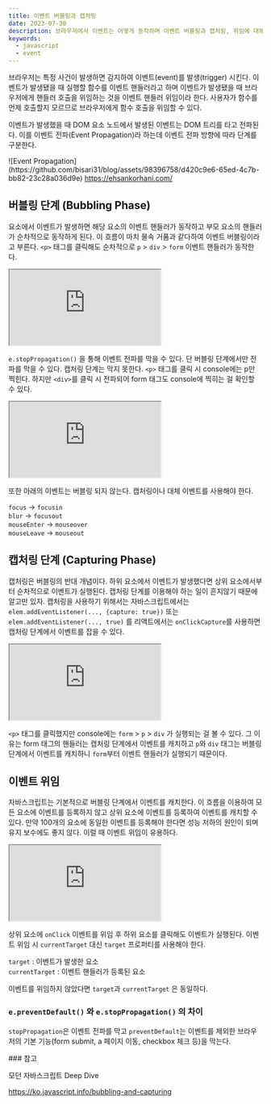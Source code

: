 ```yaml
---
title: 이벤트 버블링과 캡처링
date: 2023-07-30
description: 브라우저에서 이벤트는 어떻게 동작하며 이벤트 버블링과 캡처링, 위임에 대해 알아보자
keywords:
  - javascript
  - event
---
```


브라우저는 특정 사건이 발생하면 감지하여 이벤트(event)를 발생(trigger) 시킨다. 이벤트가 발생됐을 때 실행할 함수를 이벤트 핸들러라고 하며 이벤트가 발생됐을 때 브라우저에게 핸들러 호출을 위임하는 것을 이벤트 핸들러 위임이라 한다. 사용자가 함수를 언제 호출할지 모르므로 브라우저에게 함수 호출을 위임할 수 있다.

이벤트가 발생했을 때 DOM 요소 노드에서 발생된 이벤트는 DOM 트리를 타고 전파된다. 이를 이벤트 전파(Event Propagation)라 하는데 이벤트 전파 방향에 따라 단계를 구분한다.

<div className="post_img">
  ![Event
  Propagation](https://github.com/bisari31/blog/assets/98396758/d420c9e6-65ed-4c7b-bb82-23c28a036d9e)
  <a href="https://ehsankorhani.com/" target="_blank">
    https://ehsankorhani.com/
  </a>
</div>

## 버블링 단계 (Bubbling Phase)

요소에서 이벤트가 발생하면 해당 요소의 이벤트 핸들러가 동작하고 부모 요소의 핸들러가 순차적으로 동작하게 된다. 이 흐름이 마치 물속 거품과 같다하여 이벤트 버블링이라고 부른다. `<p>` 태그를 클릭해도 순차적으로 `p` > `div` > `form` 이벤트 핸들러가 동작한다.

<iframe
  src="https://codesandbox.io/embed/post-05-3-xjjl4v?autoresize=1&expanddevtools=1&fontsize=14&hidenavigation=1&theme=dark"
  style={{
    width: '100%',
    height: '400px',
    border: '0',
    borderRadius: '4px',
    overflow: 'hidden',
  }}
  title="post-05[3]"
  allow="accelerometer; ambient-light-sensor; camera; encrypted-media; geolocation; gyroscope; hid; microphone; midi; payment; usb; vr; xr-spatial-tracking"
  sandbox="allow-forms allow-modals allow-popups allow-presentation allow-same-origin allow-scripts"
></iframe>

`e.stopPropagation()` 을 통해 이벤트 전파를 막을 수 있다. 단 버블링 단계에서만 전파를 막을 수 있다. 캡처링 단계는 막지 못한다. `<p>` 태그를 클릭 시 console에는 p만 찍힌다. 하지만 `<div>`를 클릭 시 전파되어 form 태그도 console에 찍히는 걸 확인할 수 있다.

<iframe
  src="https://codesandbox.io/embed/post-05-2-lgv7y5?autoresize=1&expanddevtools=1&fontsize=14&hidenavigation=1&theme=dark"
  style={{
    width: '100%',
    height: '400px',
    border: '0',
    borderRadius: '4px',
    overflow: 'hidden',
  }}
  title="post-05[2]"
  allow="accelerometer; ambient-light-sensor; camera; encrypted-media; geolocation; gyroscope; hid; microphone; midi; payment; usb; vr; xr-spatial-tracking"
  sandbox="allow-forms allow-modals allow-popups allow-presentation allow-same-origin allow-scripts"
></iframe>

또한 아래의 이벤트는 버블링 되지 않는다. 캡처링이나 대체 이벤트를 사용해야 한다.

`focus` -> `focusin`<br/>
`blur` -> `focusout`<br/>
`mouseEnter` -> `mouseover`<br/>
`mouseLeave` -> `mouseout`<br/>

## 캡처링 단계 (Capturing Phase)

캡처링은 버블링의 반대 개념이다. 하위 요소에서 이벤트가 발생했다면 상위 요소에서부터 순차적으로 이벤트가 실행된다. 캡처링 단계를 이용해야 하는 일이 흔지않기 때문에 알고만 있자. 캡처링을 사용하기 위해서는 자바스크립트에서는 `elem.addEventListener(..., {capture: true})` 또는 `elem.addEventListener(..., true)` 를 리액트에서는 `onClickCapture`를 사용하면 캡처링 단계에서 이벤트를 잡을 수 있다.

<iframe
  src="https://codesandbox.io/embed/post-05-3-xcdc6v?autoresize=1&expanddevtools=1&fontsize=14&hidenavigation=1&theme=dark"
  style={{
    width: '100%',
    height: '400px',
    border: '0',
    borderRadius: '4px',
    overflow: 'hidden',
  }}
  title="post-05[3]"
  allow="accelerometer; ambient-light-sensor; camera; encrypted-media; geolocation; gyroscope; hid; microphone; midi; payment; usb; vr; xr-spatial-tracking"
  sandbox="allow-forms allow-modals allow-popups allow-presentation allow-same-origin allow-scripts"
></iframe>

`<p>` 태그를 클릭했지만 console에는 `form` > `p` > `div` 가 실행되는 걸 볼 수 있다. 그 이유는 form 태그의 핸들러는 캡처링 단계에서 이벤트를 캐치하고 `p`와 `div` 태그는 버블링 단계에서 이벤트를 캐치하니 `form`부터 이벤트 핸들러가 실행되기 때문이다.

## 이벤트 위임

자바스크립트는 기본적으로 버블링 단계에서 이벤트를 캐치한다. 이 흐름을 이용하여 모든 요소에 이벤트를 등록하지 않고 상위 요소에 이벤트를 등록하여 이벤트를 캐치할 수 있다.
만약 100개의 요소에 동일한 이벤트를 등록해야 한다면 성능 저하의 원인이 되며 유지 보수에도 좋지 않다. 이럴 때 이벤트 위임이 유용하다.

<iframe
  src="https://codesandbox.io/embed/angry-davinci-7r7zyd?autoresize=1&expanddevtools=1&fontsize=14&hidenavigation=1&theme=dark"
  style={{
    width: '100%',
    height: '400px',
    border: '0',
    borderRadius: '4px',
    overflow: 'hidden',
  }}
  title="angry-davinci-7r7zyd"
  allow="accelerometer; ambient-light-sensor; camera; encrypted-media; geolocation; gyroscope; hid; microphone; midi; payment; usb; vr; xr-spatial-tracking"
  sandbox="allow-forms allow-modals allow-popups allow-presentation allow-same-origin allow-scripts"
></iframe>

상위 요소에 `onClick` 이벤트를 위임 후 하위 요소를 클릭해도 이벤트가 실행된다. 이벤트 위임 시 `currentTarget` 대신 `target` 프로퍼티를 사용해야 한다.

`target` : 이벤트가 발생한 요소<br/>
`currentTarget` : 이벤트 핸들러가 등록된 요소

이벤트를 위임하지 않았다면 `target`과 `currentTarget` 은 동일하다.

### `e.preventDefault()` 와 `e.stopPropagation()` 의 차이

`stopPropagation`은 이벤트 전파를 막고
`preventDefault`는 이벤트를 제외한 브라우저의 기본 기능(form submit, a 페이지 이동, checkbox 체크 등)을 막는다.

<div className="post_ref">
### 참고

<p>모던 자바스크립트 Deep Dive</p>
<a href="https://ko.javascript.info/bubbling-and-capturing" target="_blank">
  https://ko.javascript.info/bubbling-and-capturing
</a>

</div>
